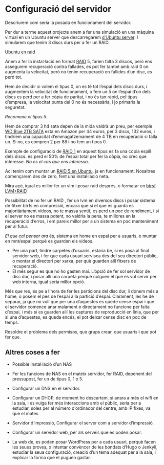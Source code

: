 # Configuració del servidor

Descriurem com seria la posada en funcionament del servidor.

Per dur a terme aquest projecte anem a fer una simulació en una màquina virtual en un Ubuntu server que descarregarem [d'Ubuntu server](https://ubuntu.com/download/server). I simularem que tenim 3 discs durs per a fer un RAID.

[Ubuntu en raid](https://tonyfernandeztech.wordpress.com/2021/04/27/installing-ubuntu-20-04-with-software-raid-1/)

Anem a fer la instal·lació en format [RAID](https://en.wikipedia.org/wiki/Standard_RAID_levels) 5, farien falta 3 discos, però ens assegurem recuperació contra fallades, es pot fer també amb raid 0 on augmenta la velocitat, però no tenim recuperació en fallides d'un disc, es perd tot.

Hem de decidir si volem el tipus 0, on es té tot l'espai dels discs durs, i augmentem la velocitat de funcionament, o fem un 5 on l'espai d'un dels discs es perd per a fer còpia de paritat, i no és tan ràpid, pel tipus d'empresa, la velocitat punta del 0 no és necessària, i jo primaria la seguretat.

*Recomane el tipus 5.*

Hem de comprar 3 hd sata depen de la mida valdrà un preu, per exemple [WD Blue 2TB SATA](https://www.amazon.es/Blue-256MB-3-5IN-SATA-Sint/dp/B08VH8R94B/ref=sr_1_4?hvadid=79852063937015&hvbmt=be&hvdev=c&hvqmt=e&keywords=hd+2tb+interno&qid=1650128602&refinements=p_n_size_browse-bin%3A10858611031&rnid=949713031&s=computers&sr=1-4) està en Amazon per 44 euros, per 3 discs, 132 euros, i tindríem una capacitat d'emmagatzemament de 4 TB en recuperació si falla un. Si no, es compren 2 per 88 i no fem un tipus 0.

::: {.rmdnote data-latex="{No es el nostre cas}"}
Exemple de configuració de [RAID 1](https://tonyfernandeztech.wordpress.com/2021/04/27/installing-ubuntu-20-04-with-software-raid-1/) en aquest tipus es fa una còpia espill dels discs. es perd el 50% de l'espai total per fer la còpia, no crec que interesse. *No es el cas que ens interessa.*
:::

::: {.rmdinfo data-latex="{Muntar un RAID 5}"}
Aci tenim com muntar un [RAID 5 en Ubuntu](https://www.tutorialspoint.com/how-to-create-a-raid-5-storage-array-with-mdadm-on-ubuntu-16-04), ja en funcionament. Nosaltres començarem des de zero, fent una instal·lació neta.
:::

Mira açò, igual es millor fer un vlm i posar raid després, o formatar en [btrsf](https://help.ubuntu.com/community/btrfs) [LVM+RAID](https://hetmanrecovery.com/recovery_news/how-to-create-software-raid-5-with-lvm.htm)

Possibilitat de no fer un RAID , fer un lvm en diversos discs i posar sistema de fitxer btrfs en compressió, encara que si el que es guarda es majoritàriament vídeos, no te massa sentit, es perd un poc de rendiment, i si el server no es massa potent, no valdria la pena, te millores en la recuperació d'erros, i em pareix millor per a un sistema en poc manteniment per al futur.

*El que cal pensar ara* és, sistema en home en espai per a usuaris, o muntar en mnt/espai perquè es guarden els vídeos.

-   Per una part, tindre carpetes d'usuaris, estaria be, si es posa al final servidor web, i fer que cada usuari servisca des del seu directori públic, o montar el directori per xarxa, per què guarden allí fitxers de recuperació.
-   El més segur es que no ho gasten mai. L'opció de fer sol servidor de disc dur, i posar allí una carpeta perquè colguen el que es vol servir per web interna, igual seria millor opció.

::: {.rmdnote data-latex="{No és el nostre cas}"}
Més que res, és pe a l'hora de fer les particions del disc dur, li donem més a home, o posem el pes de l'espai a la partició d'espai. Clarament, les he de separar, ja que no vull que per una d'aquestes es quede cense espai i que el servidor comence anar malament o directament no funcione per falta d'espai, i més si es guarden allí les captures de reproducció en línia, que per si una d'aquestes, es queda encés, el pot deixar cense disc en poc de temps.
:::

Resoldre el problema dels permisos, que grups crear, que usuaris i que pot fer que.

## Altres coses a fer

-   Possible instal·lació d'un NAS

-   Fer les funcions de NAS en el mateix servidor, fer RAID, depenent del pressupost, fer un de tipus 0, 1 o 5.

-   Configurar un DNS en el servidor.

-   Configurar un DHCP, de moment ho descartem, si anara a més el wifi en la sala, i es vulga fer més interaccions amb el públic, seria per a estudiar, soles per al número d'ordinador del centre, amb IP fixes, va que el mates.

-   Servidor d'impressió, Configurar el server com a servidor d'impressió.

-   Configurar un servidor web, per als serveis que es poden posar.

-   La web de, es poden posar WordPress per a cada usuari, perquè facen les seues proves, o intentar convèncer de les bondats d'Hugo o Jenkyll, estudiar la seua configuració, creació d'un tema adequat per a la sala, i explicar la forma que el puguen gastar.
